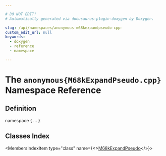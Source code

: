 ```yaml
---

# DO NOT EDIT!
# Automatically generated via docusaurus-plugin-doxygen by Doxygen.

slug: /api/namespaces/anonymous-m68kexpandpseudo-cpp-
custom_edit_url: null
keywords:
  - doxygen
  - reference
  - namespace

---
```





# The `anonymous{M68kExpandPseudo.cpp}` Namespace Reference

<DoxygenPage pluginConfig={pluginConfig}>



## Definition

<CodeBlock>namespace &#123; ... &#125;</CodeBlock>

## Classes Index

<MembersIndex>

<MembersIndexItem
  type="class"
  name={<><a href="/docs/api/classes/anonymous-namespace-m68kexpandpseudo-cpp-/m68kexpandpseudo">M68kExpandPseudo</a></>}>
</MembersIndexItem>

</MembersIndex>


</DoxygenPage>

